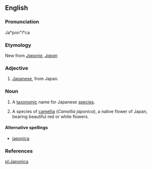==English==

===Pronunciation===
Ja*pon"i*ca

===Etymology===
New {{etyl|la}} from ''[[Japonia]]'', ''[[Japan]]''

===Adjective===
{{en-adj|-}}

# [[Japanese]], from Japan.

===Noun===
{{en-noun|-}}

# {{science}} A [[taxonomic]] name for Japanese [[species]].
# {{Botany}} A species of [[camellia]] (''Camellia japonica''), a native flower of Japan, bearing beautiful red or white flowers.

====Alternative spellings====
* [[japonica]]

===References===
{{R:Webster 1913}}

[[pl:Japonica]]